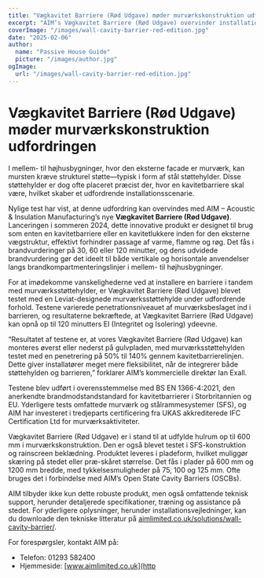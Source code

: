 ```yaml
---
title: "Vægkavitet Barriere (Rød Udgave) møder murværkskonstruktion udfordringen"
excerpt: "AIM’s Vægkavitet Barriere (Rød Udgave) overvinder installationsudfordringer ved at integrere med murværksstøttehylder, samtidig med at der sikres robust brandbeskyttelse."
coverImage: "/images/wall-cavity-barrier-red-edition.jpg"
date: "2025-02-06"
author:
  name: "Passive House Guide"
  picture: "/images/author.jpg"
ogImage:
  url: "/images/wall-cavity-barrier-red-edition.jpg"
---
```


# Vægkavitet Barriere (Rød Udgave) møder murværkskonstruktion udfordringen

I mellem- til højhusbygninger, hvor den eksterne facade er murværk, kan mursten kræve strukturel støtte—typisk i form af stål støttehylder. Disse støttehylder er dog ofte placeret præcist der, hvor en kavitetbarriere skal være, hvilket skaber et udfordrende installationsscenarie.

Nylige test har vist, at denne udfordring kan overvindes med AIM – Acoustic & Insulation Manufacturing’s nye **Vægkavitet Barriere (Rød Udgave)**. Lanceringen i sommeren 2024, dette innovative produkt er designet til brug som enten en kavitetbarriere eller en kavitetlukkere inden for den eksterne vægstruktur, effektivt forhindrer passage af varme, flamme og røg. Det fås i brandvurderinger på 30, 60 eller 120 minutter, og dens udvidede brandvurdering gør det ideelt til både vertikale og horisontale anvendelser langs brandkompartmenteringslinjer i mellem- til højhusbygninger.

For at imødekomme vanskelighederne ved at installere en barriere i tandem med murværksstøttehylder, er Vægkavitet Barriere (Rød Udgave) blevet testet med en Leviat-designede murværksstøttehylde under udfordrende forhold. Testene varierede penetrationsniveauet af murværksbeslaget ind i barrieren, og resultaterne bekræftede, at Vægkavitet Barriere (Rød Udgave) kan opnå op til 120 minutters EI (Integritet og Isolering) ydeevne.

“Resultatet af testene er, at vores Vægkavitet Barriere (Rød Udgave) kan monteres øverst eller nederst på gulvpladen, med murværksstøttehylden testet med en penetrering på 50% til 140% gennem kavitetbarrierelinjen. Dette giver installatører meget mere fleksibilitet, når de integrerer både støttehylden og barrieren,” forklarer AIM’s kommercielle direktør Ian Exall.

Testene blev udført i overensstemmelse med BS EN 1366-4:2021, den anerkendte brandmodstandstandard for kavitetbarrierer i Storbritannien og EU. Yderligere tests omfattede murværk og stålrammesystemer (SFS), og AIM har investeret i tredjeparts certificering fra UKAS akkrediterede IFC Certification Ltd for murværksaktiviteter.

Vægkavitet Barriere (Rød Udgave) er i stand til at udfylde hulrum op til 600 mm i murværkskonstruktion. Den er også blevet testet i SFS-konstruktion og rainscreen beklædning. Produktet leveres i pladeform, hvilket muliggør skæring på stedet eller præ-skåret størrelse. Det fås i plader på 600 mm og 1200 mm bredde, med tykkelsesmuligheder på 75, 100 og 125 mm. Ofte bruges det i forbindelse med AIM’s Open State Cavity Barriers (OSCBs).

AIM tilbyder ikke kun dette robuste produkt, men også omfattende teknisk support, herunder detaljerede specifikationer, træning og assistance på stedet. For yderligere oplysninger, herunder installationsvejledninger, kan du downloade den tekniske litteratur på [aimlimited.co.uk/solutions/wall-cavity-barrier/](http://aimlimited.co.uk/solutions/wall-cavity-barrier/).

For forespørgsler, kontakt AIM på:

- Telefon: 01293 582400
- Hjemmeside: [www.aimlimited.co.uk](http